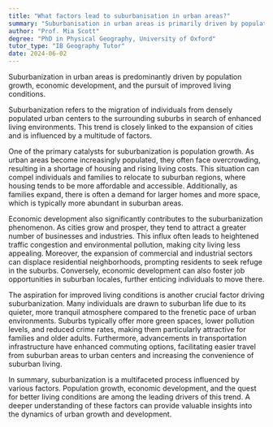 ```yaml
---
title: "What factors lead to suburbanisation in urban areas?"
summary: "Suburbanisation in urban areas is primarily driven by population growth, economic development, and the desire for better living conditions."
author: "Prof. Mia Scott"
degree: "PhD in Physical Geography, University of Oxford"
tutor_type: "IB Geography Tutor"
date: 2024-06-02
---
```


Suburbanization in urban areas is predominantly driven by population growth, economic development, and the pursuit of improved living conditions.

Suburbanization refers to the migration of individuals from densely populated urban centers to the surrounding suburbs in search of enhanced living environments. This trend is closely linked to the expansion of cities and is influenced by a multitude of factors.

One of the primary catalysts for suburbanization is population growth. As urban areas become increasingly populated, they often face overcrowding, resulting in a shortage of housing and rising living costs. This situation can compel individuals and families to relocate to suburban regions, where housing tends to be more affordable and accessible. Additionally, as families expand, there is often a demand for larger homes and more space, which is typically more abundant in suburban areas.

Economic development also significantly contributes to the suburbanization phenomenon. As cities grow and prosper, they tend to attract a greater number of businesses and industries. This influx often leads to heightened traffic congestion and environmental pollution, making city living less appealing. Moreover, the expansion of commercial and industrial sectors can displace residential neighborhoods, prompting residents to seek refuge in the suburbs. Conversely, economic development can also foster job opportunities in suburban locales, further enticing individuals to move there.

The aspiration for improved living conditions is another crucial factor driving suburbanization. Many individuals are drawn to suburban life due to its quieter, more tranquil atmosphere compared to the frenetic pace of urban environments. Suburbs typically offer more green spaces, lower pollution levels, and reduced crime rates, making them particularly attractive for families and older adults. Furthermore, advancements in transportation infrastructure have enhanced commuting options, facilitating easier travel from suburban areas to urban centers and increasing the convenience of suburban living.

In summary, suburbanization is a multifaceted process influenced by various factors. Population growth, economic development, and the quest for better living conditions are among the leading drivers of this trend. A deeper understanding of these factors can provide valuable insights into the dynamics of urban growth and development.
    